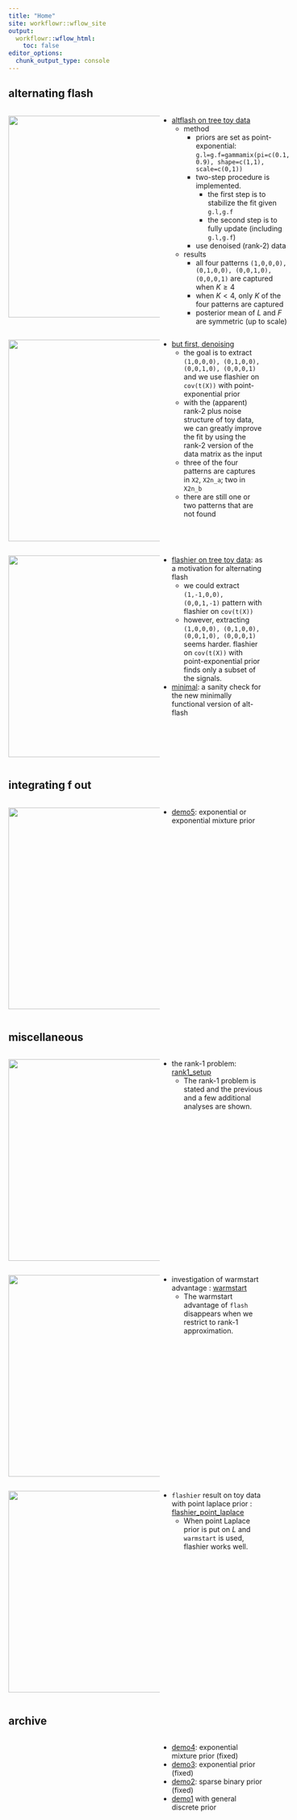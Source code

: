 ```yaml
---
title: "Home"
site: workflowr::wflow_site
output:
  workflowr::wflow_html:
    toc: false
editor_options:
  chunk_output_type: console
---
```



## alternating flash

:::: {style="display: flex;"}
::: {style="min-width: 300px; max-width: 300px"}
<img src="https://joonsukkang.github.io/mf/figure/tree_toy_altflash_1.Rmd/unnamed-chunk-14-2.png" width="400">
:::
::: {}
+ [altflash on tree toy data](tree_toy_altflash_1.html)
  + method
    + priors are set as point-exponential: `g.l=g.f=gammamix(pi=c(0.1, 0.9), shape=c(1,1), scale=c(0,1))`
    + two-step procedure is implemented. 
      + the first step is to stabilize the fit given `g.l,g.f`
      + the second step is to fully update (including `g.l,g.f`)
    + use denoised (rank-2) data
  + results
    + all four patterns `(1,0,0,0), (0,1,0,0), (0,0,1,0), (0,0,0,1)` are captured when $K\geq4$
    + when $K<4$, only $K$ of the four patterns are captured
    + posterior mean of $L$ and $F$ are symmetric (up to scale)

:::
::::




:::: {style="display: flex;"}
::: {style="min-width: 300px; max-width: 300px"}
<img src="https://joonsukkang.github.io/mf/figure/tree_toy_flashier_denoising.Rmd/unnamed-chunk-8-2.png" width="400">
:::
::: {}
+ [but first, denoising](tree_toy_flashier_denoising.html)
  + the goal is to extract `(1,0,0,0), (0,1,0,0), (0,0,1,0), (0,0,0,1)` and we use flashier on `cov(t(X))` with point-exponential prior
  + with the (apparent) rank-2 plus noise structure of toy data, we can greatly improve the fit by using the rank-2 version of the data matrix as the input
  + three of the four patterns are captures in `X2`, `X2n_a`; two in `X2n_b`
  + there are still one or two patterns that are not found

:::
::::








:::: {style="display: flex;"}
::: {style="min-width: 300px; max-width: 300px"}
<img src="https://raw.githubusercontent.com/joonsukkang/mf/master/docs/figure/tree_toy_flashier.Rmd/unnamed-chunk-10-1.png" width="400">
:::
::: {}
+ [flashier on tree toy data](tree_toy_flashier.html): as a motivation for alternating flash
  + we could extract `(1,-1,0,0), (0,0,1,-1)` pattern with flashier on `cov(t(X))`
  + however, extracting `(1,0,0,0), (0,1,0,0), (0,0,1,0), (0,0,0,1)` seems harder. flashier on `cov(t(X))` with point-exponential prior finds only a subset of the signals.
  

+ [minimal](alt-flash-sanity.html): a sanity check for the new minimally functional version of alt-flash


:::
::::



## integrating f out



:::: {style="display: flex;"}
::: {style="min-width: 300px; max-width: 300px"}
<img src="https://joonsukkang.github.io/mf/figure/demo5_model_exp_or_expmix.Rmd/unnamed-chunk-20-1.png" width="400">
:::
::: {}
+ [demo5](demo5_model_exp_or_expmix.html): exponential or exponential mixture prior


:::
::::


## miscellaneous

:::: {style="display: flex;"}
::: {style="min-width: 300px; max-width: 300px"}
<img src="https://joonsukkang.github.io/mf/figure/rank1_setup.Rmd/unnamed-chunk-7-1.png" width="400">
:::
::: {}
+ the rank-1 problem: [rank1_setup](rank1_setup.html)
  + The rank-1 problem is stated and the previous and a few additional analyses are shown.
:::
::::

:::: {style="display: flex;"}
::: {style="min-width: 300px; max-width: 300px"}
<img src="https://joonsukkang.github.io/mf/figure/warmstart.Rmd/unnamed-chunk-7-1.png" width="400">
:::
::: {}

+ investigation of warmstart advantage  : [warmstart](warmstart.html)
  + The warmstart advantage of `flash` disappears when we restrict to rank-1 approximation.

:::
::::

:::: {style="display: flex;"}
::: {style="min-width: 300px; max-width: 300px"}
<img src="https://joonsukkang.github.io/mf/figure/flashier_point_laplace.Rmd/unnamed-chunk-4-1.png" width="400">
:::
::: {}

+ `flashier` result on toy data with point laplace prior : [flashier_point_laplace](flashier_point_laplace.html)
  + When point Laplace prior is put on $L$ and `warmstart` is used, flashier works well.

:::
::::


## archive
:::: {style="display: flex;"}
::: {style="min-width: 300px; max-width: 300px"}
:::
::: {}

+ [demo4](model_exp_mixture_prior.html): exponential mixture prior (fixed)
+ [demo3](model_exp_prior.html): exponential prior (fixed)
+ [demo2](demo2_toy.html): sparse binary prior (fixed)
+ [demo1](demo_toy.html) with general discrete prior


:::
::::


